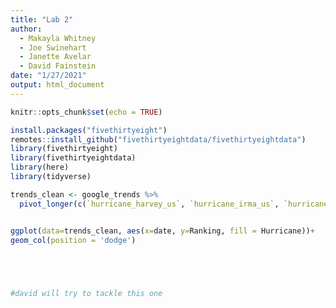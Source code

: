 ```yaml
---
title: "Lab 2"
author: 
  - Makayla Whitney
  - Joe Swinehart
  - Janette Avelar
  - David Fainstein
date: "1/27/2021"
output: html_document
---
```


```r
knitr::opts_chunk$set(echo = TRUE)
```

```r
install.packages("fivethirtyeight")
remotes::install_github("fivethirtyeightdata/fivethirtyeightdata")
library(fivethirtyeight)
library(fivethirtyeightdata)
library(here)
library(tidyverse)
```

```r
trends_clean <- google_trends %>% 
  pivot_longer(c(`hurricane_harvey_us`, `hurricane_irma_us`, `hurricane_maria_us`, `hurricane_jose_us`), names_to = "Hurricane", values_to = "Ranking")


ggplot(data=trends_clean, aes(x=date, y=Ranking, fill = Hurricane))+
geom_col(position = 'dodge')
  

```

```r


```

```r


```

```r


```

```r
#david will try to tackle this one

```

```r


```

```r


```

```r


```
